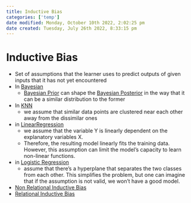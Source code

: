 ```yaml
---
title: Inductive Bias
categories: ['temp']
date modified: Monday, October 10th 2022, 2:02:25 pm
date created: Tuesday, July 26th 2022, 8:33:15 pm
---
```


# Inductive Bias
- Set of assumptions that the learner uses to predict outputs of given inputs that it has not yet encountered
- In [Bayesian](Bayesian.qmd)
	- [Bayesian Prior](Bayesian%20Prior.qmd) can shape the [Bayesian Posterior](Bayesian%20Posterior.qmd) in the way that it can be a similar distribution to the former
- In [KNN](KNN)
	- we assume that similar data points are clustered near each other away from the dissimilar ones
- in [LinearRegression](LinearRegression.qmd)
	- we assume that the variable Y is linearly dependent on the explanatory variables X.
	- Therefore, the resulting model linearly fits the training data. However, this assumption can limit the model’s capacity to learn non-linear functions.
- in [Logistic Regression](Logistic%20Regression)
	- assume that there’s a hyperplane that separates the two classes from each other. This simplifies the problem, but one can imagine that if the assumption is not valid, we won’t have a good model.
- [Non Relational Inductive Bias](Non%20Relational%20Inductive%20Bias.qmd)
- [Relational Inductive Bias](Relational%20Inductive%20Bias.qmd)



